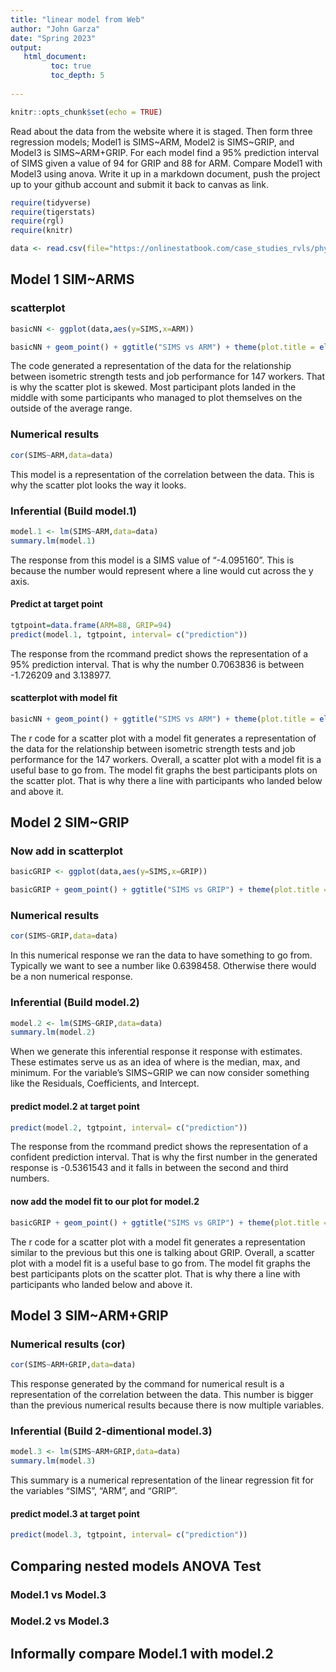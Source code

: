 ```yaml
---
title: "linear model from Web"
author: "John Garza"
date: "Spring 2023"
output:
   html_document:
         toc: true
         toc_depth: 5
        
---
```


```r
knitr::opts_chunk$set(echo = TRUE)
```

Read about the data from the website where it is staged.  Then form three regression models; Model1 is SIMS~ARM, Model2 is SIMS~GRIP, and Model3 is SIMS~ARM+GRIP. For each model find a 95% prediction interval of SIMS given a value of 94  for GRIP and 88 for ARM. Compare Model1 with Model3 using anova. Write it up in a markdown document, push the project up to your github account and submit it back to canvas as link. 

 


```r
require(tidyverse)
require(tigerstats)
require(rgl)
require(knitr)

```

```r
data <- read.csv(file="https://onlinestatbook.com/case_studies_rvls/physical_strength/data.txt",sep="",header=TRUE)  

```

## Model 1 SIM~ARMS

### scatterplot

```r
basicNN <- ggplot(data,aes(y=SIMS,x=ARM))
```

```r
basicNN + geom_point() + ggtitle("SIMS vs ARM") + theme(plot.title = element_text(hjust = 0.5, size = 20))
```

The code generated a representation of the data for the relationship between isometric strength tests and job performance for 147 workers. That is why the scatter plot is skewed. Most participant plots landed in the middle with some participants who managed to plot themselves on the outside of the average range.  



### Numerical results
```r
cor(SIMS~ARM,data=data)
```
This model is a representation of the correlation between the data. This is why the scatter plot looks the way it looks.

### Inferential  (Build model.1)
```r
model.1 <- lm(SIMS~ARM,data=data)
summary.lm(model.1)
```
The response from this model is a SIMS value of "-4.095160". This is because the number would represent where a line would cut across the y axis.

#### Predict at target point
```r
tgtpoint=data.frame(ARM=88, GRIP=94)
predict(model.1, tgtpoint, interval= c("prediction"))
```

The response from the rcommand predict shows the representation of a 95% prediction interval. That is why the number 0.7063836 is between -1.726209 and 3.138977.

#### scatterplot with model fit

```r
basicNN + geom_point() + ggtitle("SIMS vs ARM") + theme(plot.title = element_text(hjust = 0.5, size = 20)) + geom_smooth(method=lm)
```
  
The r code for a scatter plot with a model fit generates a representation of the data for the relationship between isometric strength tests and job performance for the 147 workers. Overall, a scatter plot with a model fit is a useful base to go from. The model fit graphs the best participants plots on the scatter plot. That is why there a line with participants who landed below and above it.

## Model 2 SIM~GRIP

### Now add in scatterplot

```r
basicGRIP <- ggplot(data,aes(y=SIMS,x=GRIP))
```
```r
basicGRIP + geom_point() + ggtitle("SIMS vs GRIP") + theme(plot.title = element_text(hjust = 0.5, size = 20))
```


### Numerical results 

```r
cor(SIMS~GRIP,data=data)
```
In this numerical response we ran the data to have something to go from. Typically we want to see a number like 0.6398458. Otherwise there would be a non numerical response. 

### Inferential  (Build model.2)

```r
model.2 <- lm(SIMS~GRIP,data=data)
summary.lm(model.2)
```
  
When we generate this inferential response it response with estimates. These estimates serve us as an idea of where is the median, max, and minimum. For the variable's SIMS~GRIP we can now consider something like the Residuals, Coefficients, and Intercept.       

#### predict model.2 at target point

```r
predict(model.2, tgtpoint, interval= c("prediction"))
```

The response from the rcommand predict shows the representation of a confident prediction interval. That is why the first number in the generated response is -0.5361543 and it falls in between the second and third numbers.

#### now add the model fit to our plot for model.2

```r
basicGRIP + geom_point() + ggtitle("SIMS vs GRIP") + theme(plot.title = element_text(hjust = 0.5, size = 20)) + geom_smooth(method=lm)
```  

The r code for a scatter plot with a model fit generates a representation similar to the previous but this one is talking about GRIP. Overall, a scatter plot with a model fit is a useful base to go from. The model fit graphs the best participants plots on the scatter plot. That is why there a line with participants who landed below and above it.

## Model 3 SIM~ARM+GRIP

### Numerical results (cor)

```r
cor(SIMS~ARM+GRIP,data=data)
```

This response generated by the command for numerical result is a representation of the correlation between the data. This number is bigger than the previous numerical results because there is now multiple variables.
  
### Inferential  (Build 2-dimentional model.3)

```r
model.3 <- lm(SIMS~ARM+GRIP,data=data)
summary.lm(model.3)
```

This summary is a numerical representation of the linear regression fit for the variables "SIMS", "ARM", and "GRIP".        


#### predict model.3 at target point

```r
predict(model.3, tgtpoint, interval= c("prediction"))
```
  

## Comparing nested models ANOVA Test

### Model.1 vs Model.3
### Model.2 vs Model.3

## Informally compare Model.1 with model.2

